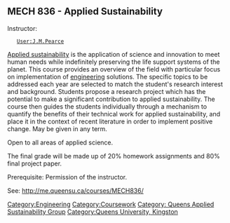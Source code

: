 
==MECH 836 - Applied Sustainability==

Instructor:
	[[User:J.M.Pearce]]
 

[[Applied sustainability]] is the application of science and innovation to meet human needs while indefinitely preserving the life support systems of the planet. This course provides an overview of the field with particular focus on implementation of [[engineering]] solutions. The specific topics to be addressed each year are selected to match the student's research interest and background. Students propose a research project which has the potential to make a significant contribution to applied sustainability. The course then guides the students individually through a mechanism to quantify the benefits of their technical work for applied sustainability, and place it in the context of recent literature in order to implement positive change.  May be given in any term.

Open to all areas of applied science.

The final grade will be made up of 20% homework assignments and 80% final project paper.

Prerequisite: Permission of the instructor.

See: http://me.queensu.ca/courses/MECH836/

[[Category:Engineering]]

[[Category:Coursework]]
[[Category: Queens Applied Sustainability Group]]
[[Category:Queens University, Kingston]]